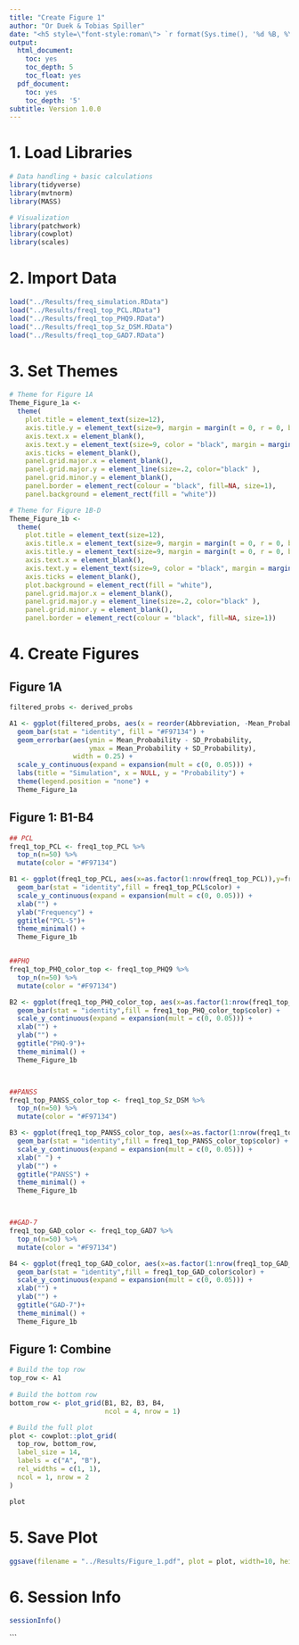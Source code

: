 ```yaml
---
title: "Create Figure 1"
author: "Or Duek & Tobias Spiller"
date: "<h5 style=\"font-style:roman\"> `r format(Sys.time(), '%d %B, %Y')`"
output:
  html_document:
    toc: yes
    toc_depth: 5
    toc_float: yes
  pdf_document:
    toc: yes
    toc_depth: '5'
subtitle: Version 1.0.0
---
```


# 1. Load Libraries

```r
# Data handling + basic calculations
library(tidyverse)
library(mvtnorm)
library(MASS)

# Visualization
library(patchwork)
library(cowplot)
library(scales)
```

# 2. Import Data

```r
load("../Results/freq_simulation.RData") 
load("../Results/freq1_top_PCL.RData")
load("../Results/freq1_top_PHQ9.RData")
load("../Results/freq1_top_Sz_DSM.RData")
load("../Results/freq1_top_GAD7.RData") 
```

# 3. Set Themes

```r
# Theme for Figure 1A
Theme_Figure_1a <- 
  theme(
    plot.title = element_text(size=12),
    axis.title.y = element_text(size=9, margin = margin(t = 0, r = 0, b = 0, l = 0)),
    axis.text.x = element_blank(),
    axis.text.y = element_text(size=9, color = "black", margin = margin(t = 0, r = 0, b = 0, l = 5)),
    axis.ticks = element_blank(),
    panel.grid.major.x = element_blank(), 
    panel.grid.major.y = element_line(size=.2, color="black" ), 
    panel.grid.minor.y = element_blank(), 
    panel.border = element_rect(colour = "black", fill=NA, size=1),
    panel.background = element_rect(fill = "white"))

# Theme for Figure 1B-D
Theme_Figure_1b <- 
  theme(
    plot.title = element_text(size=12),
    axis.title.x = element_text(size=9, margin = margin(t = 0, r = 0, b = 0, l = 0)),
    axis.title.y = element_text(size=9, margin = margin(t = 0, r = 0, b = 0, l = 0)),
    axis.text.x = element_blank(),
    axis.text.y = element_text(size=9, color = "black", margin = margin(t = 0, r = 0, b = 0, l = 5)),
    axis.ticks = element_blank(),
    plot.background = element_rect(fill = "white"),
    panel.grid.major.x = element_blank(), 
    panel.grid.major.y = element_line(size=.2, color="black" ), 
    panel.grid.minor.y = element_blank(), 
    panel.border = element_rect(colour = "black", fill=NA, size=1))
```

# 4. Create Figures

## Figure 1A

```r
filtered_probs <- derived_probs

A1 <- ggplot(filtered_probs, aes(x = reorder(Abbreviation, -Mean_Probability), y = Mean_Probability)) +
  geom_bar(stat = "identity", fill = "#F97134") +
  geom_errorbar(aes(ymin = Mean_Probability - SD_Probability, 
                    ymax = Mean_Probability + SD_Probability), 
                width = 0.25) +
  scale_y_continuous(expand = expansion(mult = c(0, 0.05))) +
  labs(title = "Simulation", x = NULL, y = "Probability") + 
  theme(legend.position = "none") +  
  Theme_Figure_1a
```

## Figure 1: B1-B4

```r
## PCL
freq1_top_PCL <- freq1_top_PCL %>% 
  top_n(n=50) %>% 
  mutate(color = "#F97134")

B1 <- ggplot(freq1_top_PCL, aes(x=as.factor(1:nrow(freq1_top_PCL)),y=freq)) + 
  geom_bar(stat = "identity",fill = freq1_top_PCL$color) +
  scale_y_continuous(expand = expansion(mult = c(0, 0.05))) +
  xlab("") + 
  ylab("Frequency") +
  ggtitle("PCL-5")+
  theme_minimal() + 
  Theme_Figure_1b


##PHQ
freq1_top_PHQ_color_top <- freq1_top_PHQ9 %>% 
  top_n(n=50) %>% 
  mutate(color = "#F97134")

B2 <- ggplot(freq1_top_PHQ_color_top, aes(x=as.factor(1:nrow(freq1_top_PHQ_color_top)),y=freq)) +
  geom_bar(stat = "identity",fill = freq1_top_PHQ_color_top$color) +
  scale_y_continuous(expand = expansion(mult = c(0, 0.05))) +
  xlab("") + 
  ylab("") +
  ggtitle("PHQ-9")+
  theme_minimal() + 
  Theme_Figure_1b



##PANSS
freq1_top_PANSS_color_top <- freq1_top_Sz_DSM %>% 
  top_n(n=50) %>% 
  mutate(color = "#F97134")

B3 <- ggplot(freq1_top_PANSS_color_top, aes(x=as.factor(1:nrow(freq1_top_PANSS_color_top)),y=freq)) +
  geom_bar(stat = "identity",fill = freq1_top_PANSS_color_top$color) +
  scale_y_continuous(expand = expansion(mult = c(0, 0.05))) +
  xlab(" ") + 
  ylab("") +
  ggtitle("PANSS") +
  theme_minimal() + 
  Theme_Figure_1b



##GAD-7
freq1_top_GAD_color <- freq1_top_GAD7 %>% 
  top_n(n=50) %>% 
  mutate(color = "#F97134")

B4 <- ggplot(freq1_top_GAD_color, aes(x=as.factor(1:nrow(freq1_top_GAD_color)),y=freq)) + 
  geom_bar(stat = "identity",fill = freq1_top_GAD_color$color) +
  scale_y_continuous(expand = expansion(mult = c(0, 0.05))) +
  xlab("") + 
  ylab("") +
  ggtitle("GAD-7")+
  theme_minimal() + 
  Theme_Figure_1b
```

## Figure 1: Combine

```r
# Build the top row
top_row <- A1
  
# Build the bottom row
bottom_row <- plot_grid(B1, B2, B3, B4,
                        ncol = 4, nrow = 1)

# Build the full plot
plot <- cowplot::plot_grid(
  top_row, bottom_row,
  label_size = 14,
  labels = c("A", "B"),
  rel_widths = c(1, 1),
  ncol = 1, nrow = 2
)

plot
```

# 5. Save Plot

```r
ggsave(filename = "../Results/Figure_1.pdf", plot = plot, width=10, height=7.25)
```

# 6. Session Info

```r
sessionInfo()
```
```
